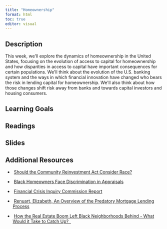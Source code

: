 ```yaml
---
title: "Homeownership"
format: html
toc: true
editor: visual
---
```


## Description

This week, we\'ll explore the dynamics of homeownership in the United States, focusing on the evolution of access to capital for homeownership and how disparities in access to capital have important consequences for certain populations. We\'ll think about the evolution of the U.S. banking system and the ways in which financial innovation have changed who bears the risk in lending capital for homeownership. We\'ll also think about how those changes shift risk away from banks and towards capital investors and housing consumers.

## Learning Goals

## Readings

## Slides

## Additional Resources

-    [Should the Community Reinvestment Act Consider Race?](https://www.urban.org/sites/default/files/publication/105283/should-the-community-reinvestment-act-consider-race_1.pdf)

-    [Black Homeowners Face Discrimination in Appraisals](https://www.nytimes.com/2020/08/25/realestate/blacks-minorities-appraisals-discrimination.html)

-    [Financial Crisis Inquiry Commission Report](https://www.govinfo.gov/content/pkg/GPO-FCIC/pdf/GPO-FCIC.pdf)

-    [Renuart, Elizabeth, An Overview of the Predatory Mortgage Lending Process](https://uofi.box.com/s/p04el32z1mns3j6xm2jvao7q6a5af4u6)

-    [How the Real Estate Boom Left Black Neighborhoods Behind - What Would it Take to Catch Up?  ](https://www.nytimes.com/2021/12/12/podcasts/the-daily/the-sunday-read-how-the-real-estate-boom-left-black-neighborhoods-behind.html)
